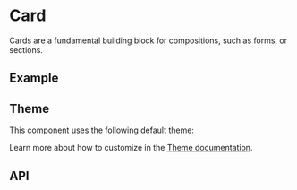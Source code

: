 
<Meta of={CardStories} />

# Card
Cards are a fundamental building block for compositions, such as forms, or sections.

## Example
<ToggleCanvas sourceState="shown" of={CardStories.Basic} storybook="components-layout-card--basic" />

## Theme
This component uses the following default theme:

<ThemeRender theme={cardTheme} />

Learn more about how to customize in the [Theme documentation](/docs/theme/getting-started).

## API
<PropsTable name="Card" />
